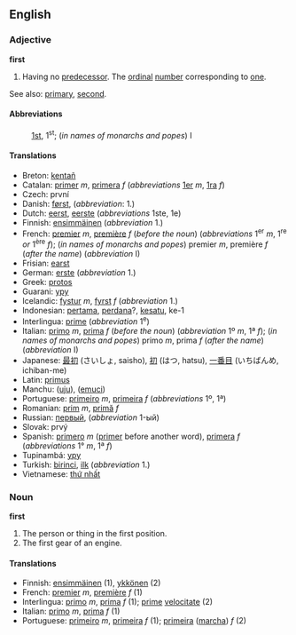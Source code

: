 ==English==

===Adjective===
'''first'''

# Having no [[predecessor]]. The [[ordinal]] [[number]] corresponding to [[one]].

See also: [[primary]], [[second]].

====Abbreviations====
:[[1st]], 1<sup>st</sup>; (''in names of monarchs and popes'') I

====Translations====

*Breton: [[kentañ]]
*Catalan: [[primer]] ''m'', [[primera]] ''f'' (''abbreviations'' [[1er]] ''m'', [[1ra]] ''f'')
*Czech: první
*Danish: [[først]], (''abbreviation'': 1.)
*Dutch: [[eerst]], [[eerste]] (''abbreviations'' 1ste, 1e)
*Finnish: [[ensimmäinen]] (''abbreviation'' 1.)
*French: [[premier]] ''m'', [[première]] ''f'' (''before the noun'') (''abbreviations'' 1<sup>er</sup> ''m'', 1<sup>re</sup> ''or'' 1<sup>ère</sup> ''f''); (''in names of monarchs and popes'') premier ''m'', première ''f'' (''after the name'') (''abbreviation'' I)
*Frisian: [[earst]]
*German: [[erste]] (''abbreviation'' 1.)
*Greek: [[protos]]
*Guarani: [[ypy]]
*Icelandic: [[fystur]] ''m'', [[fyrst]] ''f'' (''abbreviation'' 1.)
*Indonesian: [[pertama]], [[perdana]]?, [[kesatu]], ke-1
*Interlingua: [[prime]] (''abbreviation'' 1<sup>e</sup>)
*Italian: [[primo]] ''m'', [[prima]] ''f'' (''before the noun'') (''abbreviation'' 1º ''m'', 1ª ''f''); (''in names of monarchs and popes'') primo ''m'', prima ''f'' (''after the name'') (''abbreviation'' I)
*Japanese: [[最初]] (さいしょ, saisho), [[初]] (はつ, hatsu), [[一番目]] (いちばんめ, ichiban-me)
*Latin: [[primus]]
*Manchu: ([[uju]]), ([[emuci]])
*Portuguese: [[primeiro]] ''m'', [[primeira]] ''f'' (''abbreviations'' 1º, 1ª)
*Romanian: [[prim]] ''m'', [[primă]] ''f''
*Russian: [[первый]], (''abbreviation'' 1-ый)
*Slovak:  prvý
*Spanish: [[primero]] ''m'' ([[primer]] before another word), [[primera]] ''f'' (''abbreviations'' 1° ''m'', 1ª ''f'')
*Tupinambá: [[ypy]]
*Turkish: [[birinci]], [[ilk]] (''abbreviation'' 1.)
*Vietnamese: [[thứ nhất]]

===Noun===
'''first'''
#The person or thing in the first position.
#The first gear of an engine.

====Translations====

*Finnish: [[ensimmäinen]] (1), [[ykkönen]] (2)
*French: [[premier]] ''m'', [[première]] ''f'' (1)
*Interlingua: [[primo]] ''m'', [[prima]] ''f'' (1); [[prime]] [[velocitate]] (2)
*Italian: [[primo]] ''m'', [[prima]] ''f'' (1)
*Portuguese: [[primeiro]] ''m'', [[primeira]] ''f'' (1); [[primeira]] ([[marcha]]) ''f'' (2)